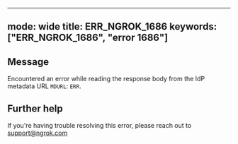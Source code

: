 
---
mode: wide
title: ERR_NGROK_1686
keywords: ["ERR_NGROK_1686", "error 1686"]
---

## Message
Encountered an error while reading the response body from the IdP metadata URL `MDURL`: `ERR`.




## Further help
If you're having trouble resolving this error, please reach out to [support@ngrok.com](mailto:support@ngrok.com?subject=Help%20with%20ERR_NGROK_1686)

